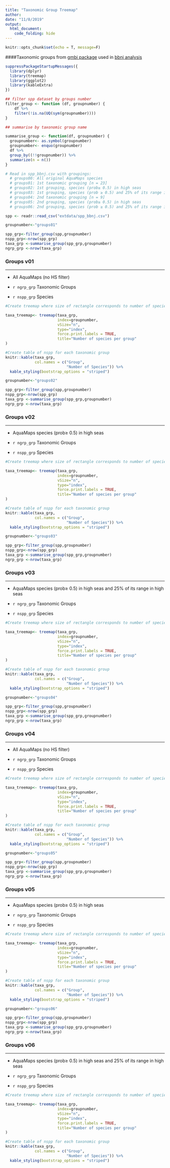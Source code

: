 ```yaml
---
title: "Taxonomic Group Treemap"
author:
date: "11/8/2019"
output:
  html_document:
    code_folding: hide
---
```


```r
knitr::opts_chunk$set(echo = T, message=F)
```
####Taxonomic groups from [gmbi package](https://github.com/marinebon/gmbi/blob/master/vignettes/calc.Rmd) used in [bbnj analysis](https://github.com/ecoquants/bbnj/)
```r
suppressPackageStartupMessages({
  library(dplyr)
  library(treemap)
  library(ggplot2)
  library(kableExtra)
})
```

``` r

## filter spp dataset by groups number
filter_group <- function (df, groupnumber) {
    df %>%
    filter(!is.na(UQ(sym(groupnumber))))
}

## summarise by taxonomic group name

summarise_group <- function(df, groupnumber) {
  groupnumber<- as.symbol(groupnumber)
  groupnumber<- enquo(groupnumber)
  df %>% 
  group_by((!!groupnumber)) %>%
  summarize(n = n())
}

```

``` r
# Read in spp_bbnj.csv with groupings:
  # groups00: All original AquaMaps species 
  # groups01: 1st taxonomic grouping [n = 23]
  # groups02: 1st grouping, species (prob≥ 0.5) in high seas
  # groups03: 1st grouping, species (prob ≥ 0.5) and 25% of its range in high seas
  # groups04: 2nd taxonomic grouping [n = 9]
  # groups05: 2nd grouping, species (prob≥ 0.5) in high seas
  # groups06: 2nd grouping, species (prob ≥ 0.5) and 25% of its range in high seas

spp <- readr::read_csv("extdata/spp_bbnj.csv") 

```

```r

groupnumber<-"groups01"

spp_grp<-filter_group(spp,groupnumber)
nspp_grp<-nrow(spp_grp)
taxa_grp <-summarise_group(spp_grp,groupnumber)
ngrp_grp <-nrow(taxa_grp)
```
### Groups v01
____
- All AquaMaps (no HS filter)

- `r ngrp_grp` Taxonomic Groups

- `r nspp_grp` Species

```r

#Create treemap where size of rectangle corresponds to number of species in each group

taxa_treemap<- treemap(taxa_grp,
                       index=groupnumber,
                       vSize="n",
                       type="index",
                       force.print.labels = TRUE,
                       title="Number of species per group"
)

#Create table of nspp for each taxonomic group
knitr::kable(taxa_grp,
             col.names = c("Group",
                           "Number of Species")) %>% 
  kable_styling(bootstrap_options = "striped")
```


```r

groupnumber<-"groups02"

spp_grp<-filter_group(spp,groupnumber)
nspp_grp<-nrow(spp_grp)
taxa_grp <-summarise_group(spp_grp,groupnumber)
ngrp_grp <-nrow(taxa_grp)
```
### Groups v02
____
- AquaMaps species (prob≥ 0.5) in high seas

- `r ngrp_grp` Taxonomic Groups

- `r nspp_grp` Species

```r

#Create treemap where size of rectangle corresponds to number of species in each group

taxa_treemap<- treemap(taxa_grp,
                       index=groupnumber,
                       vSize="n",
                       type="index",
                       force.print.labels = TRUE,
                       title="Number of species per group"
)

#Create table of nspp for each taxonomic group
knitr::kable(taxa_grp,
             col.names = c("Group",
                           "Number of Species")) %>% 
  kable_styling(bootstrap_options = "striped")
```


```r

groupnumber<-"groups03"

spp_grp<-filter_group(spp,groupnumber)
nspp_grp<-nrow(spp_grp)
taxa_grp <-summarise_group(spp_grp,groupnumber)
ngrp_grp <-nrow(taxa_grp)
```
### Groups v03
____
- AquaMaps species (prob≥ 0.5) in high seas and 25% of its range in high seas

- `r ngrp_grp` Taxonomic Groups

- `r nspp_grp` Species

```r

#Create treemap where size of rectangle corresponds to number of species in each group

taxa_treemap<- treemap(taxa_grp,
                       index=groupnumber,
                       vSize="n",
                       type="index",
                       force.print.labels = TRUE,
                       title="Number of species per group"
)

#Create table of nspp for each taxonomic group
knitr::kable(taxa_grp,
             col.names = c("Group",
                           "Number of Species")) %>% 
  kable_styling(bootstrap_options = "striped")
```


```r

groupnumber<-"groups04"

spp_grp<-filter_group(spp,groupnumber)
nspp_grp<-nrow(spp_grp)
taxa_grp <-summarise_group(spp_grp,groupnumber)
ngrp_grp <-nrow(taxa_grp)
```
### Groups v04
____
- All AquaMaps (no HS filter)

- `r ngrp_grp` Taxonomic Groups

- `r nspp_grp` Species

```r

#Create treemap where size of rectangle corresponds to number of species in each group

taxa_treemap<- treemap(taxa_grp,
                       index=groupnumber,
                       vSize="n",
                       type="index",
                       force.print.labels = TRUE,
                       title="Number of species per group"
)

#Create table of nspp for each taxonomic group
knitr::kable(taxa_grp,
             col.names = c("Group",
                           "Number of Species")) %>% 
  kable_styling(bootstrap_options = "striped")
```


```r

groupnumber<-"groups05"

spp_grp<-filter_group(spp,groupnumber)
nspp_grp<-nrow(spp_grp)
taxa_grp <-summarise_group(spp_grp,groupnumber)
ngrp_grp <-nrow(taxa_grp)
```
### Groups v05
____
- AquaMaps species (prob≥ 0.5) in high seas

- `r ngrp_grp` Taxonomic Groups

- `r nspp_grp` Species

```r

#Create treemap where size of rectangle corresponds to number of species in each group

taxa_treemap<- treemap(taxa_grp,
                       index=groupnumber,
                       vSize="n",
                       type="index",
                       force.print.labels = TRUE,
                       title="Number of species per group"
)

#Create table of nspp for each taxonomic group
knitr::kable(taxa_grp,
             col.names = c("Group",
                           "Number of Species")) %>% 
  kable_styling(bootstrap_options = "striped")
```


```r

groupnumber<-"groups06"

spp_grp<-filter_group(spp,groupnumber)
nspp_grp<-nrow(spp_grp)
taxa_grp <-summarise_group(spp_grp,groupnumber)
ngrp_grp <-nrow(taxa_grp)
```
### Groups v06
____
- AquaMaps species (prob≥ 0.5) in high seas and 25% of its range in high seas

- `r ngrp_grp` Taxonomic Groups

- `r nspp_grp` Species

```r

#Create treemap where size of rectangle corresponds to number of species in each group

taxa_treemap<- treemap(taxa_grp,
                       index=groupnumber,
                       vSize="n",
                       type="index",
                       force.print.labels = TRUE,
                       title="Number of species per group"
)

#Create table of nspp for each taxonomic group
knitr::kable(taxa_grp,
             col.names = c("Group",
                           "Number of Species")) %>% 
  kable_styling(bootstrap_options = "striped")
```


